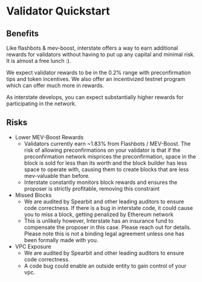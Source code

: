 # Validator Quickstart


## Benefits 

Like flashbots & mev-boost, interstate offers a way to earn additional rewards for validators without having to put up any capital and minimal risk. It is almost a free lunch :).

We expect validator rewards to be in the 0.2% range with preconfirmation tips and token incentives. We also offer an incentivized testnet program which can offer much more in rewards.

As interstate develops, you can expect substantially higher rewards for participating in the network.

## Risks

- Lower MEV-Boost Rewards 
  - Validators currently earn ~1.83% from Flashbots / MEV-Boost. The risk of allowing preconfirmations on your validator is that if the preconfirmation network misprices the preconfirmation, space in the block is sold for less than its worth and the block builder has less space to operate with, causing them to create blocks that are less mev-valuable than before.
  - Interstate constantly monitors block rewards and ensures the proposer is strictly profitable, removing this constraint
- Missed Blocks 
  - We are audited by Spearbit and other leading auditors to ensure code correctness.
  If there is a bug in interstate code, it could cause you to miss a block, getting penalized by Ethereum network 
  - This is unlikely however, Interstate has an insurance fund to compensate the proposer in this case. Please reach out for details. Please note this is not a binding legal agreement unless one has been formally made with you.
- VPC Exposure
  - We are audited by Spearbit and other leading auditors to ensure code correctness. 
  - A code bug could enable an outside entity to gain control of your vpc. 